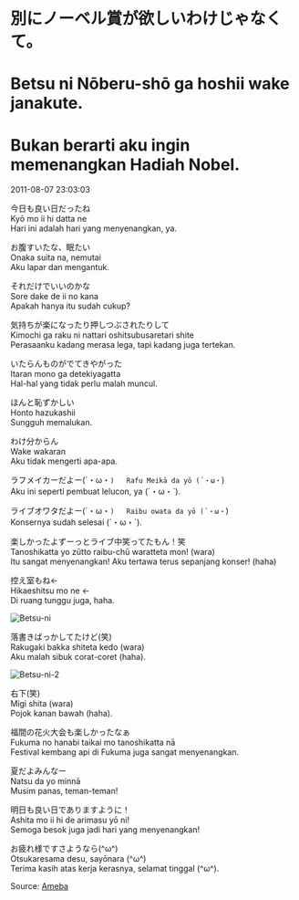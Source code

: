 # 別にノーベル賞が欲しいわけじゃなくて。  
# Betsu ni Nōberu-shō ga hoshii wake janakute.  
# Bukan berarti aku ingin memenangkan Hadiah Nobel.  

2011-08-07 23:03:03  

今日も良い日だったね  
Kyō mo ii hi datta ne  
Hari ini adalah hari yang menyenangkan, ya.  

お腹すいたな、眠たい  
Onaka suita na, nemutai  
Aku lapar dan mengantuk.  

それだけでいいのかな  
Sore dake de ii no kana  
Apakah hanya itu sudah cukup?  
 

気持ちが楽になったり押しつぶされたりして  
Kimochi ga raku ni nattari oshitsubusaretari shite  
Perasaanku kadang merasa lega, tapi kadang juga tertekan.  

いたらんものがでてきやがった  
Itaran mono ga detekiyagatta  
Hal-hal yang tidak perlu malah muncul.  

ほんと恥ずかしい  
Honto hazukashii  
Sungguh memalukan.  

わけ分からん  
Wake wakaran  
Aku tidak mengerti apa-apa.  

ラフメイカーだよー(´・ω・`)  
Rafu Meikā da yō (´・ω・`)  
Aku ini seperti pembuat lelucon, ya (´・ω・`).  

ライブオワタだよー(´・ω・`)  
Raibu owata da yō (´・ω・`)  
Konsernya sudah selesai (´・ω・`).  
 

楽しかったよずーっとライブ中笑ってたもん！笑  
Tanoshikatta yo zūtto raibu-chū waratteta mon! (wara)  
Itu sangat menyenangkan! Aku tertawa terus sepanjang konser! (haha)  

控え室もね←  
Hikaeshitsu mo ne ←  
Di ruang tunggu juga, haha.  

![Betsu-ni](./Betsu-ni.jpg)

落書きばっかしてたけど(笑)  
Rakugaki bakka shiteta kedo (wara)  
Aku malah sibuk corat-coret (haha).  

![Betsu-ni-2](./Betsu-ni-2.jpg)

右下(笑)  
Migi shita (wara)  
Pojok kanan bawah (haha).  

福間の花火大会も楽しかったなぁ  
Fukuma no hanabi taikai mo tanoshikatta nā  
Festival kembang api di Fukuma juga sangat menyenangkan.  

夏だよみんなー  
Natsu da yo minnā  
Musim panas, teman-teman!  


明日も良い日でありますように！  
Ashita mo ii hi de arimasu yō ni!  
Semoga besok juga jadi hari yang menyenangkan!  

お疲れ様ですさようなら(^ω^)  
Otsukaresama desu, sayōnara (^ω^)  
Terima kasih atas kerja kerasnya, selamat tinggal (^ω^).  

Source: [Ameba](https://ameblo.jp/arihara6/entry-10979037224.html)